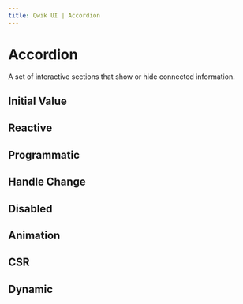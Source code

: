 ```yaml
---
title: Qwik UI | Accordion
---
```



<StatusBanner status={statusByComponent.headless.Accordion} />

# Accordion

A set of interactive sections that show or hide connected information.

<Showcase name="hero" />

## Initial Value

<Showcase name="initial" />

## Reactive

<Showcase name="reactive" />

## Programmatic

<Showcase name="programmatic" />

## Handle Change

<Showcase name="on-change" />

## Disabled

<Showcase name="disabled" />

## Animation

<Showcase name="animation" />

## CSR

<Showcase name="csr" />

## Dynamic

<Showcase name="dynamic" />
